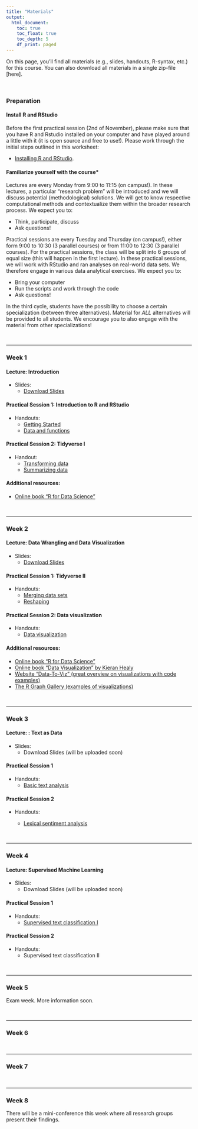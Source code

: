 ```yaml
---
title: "Materials"
output: 
  html_document:
    toc: true
    toc_float: true
    toc_depth: 5
    df_print: paged
---
```


On this page, you'll find all materials (e.g., slides, handouts, R-syntax, etc.) for this course. You can also download all materials in a single zip-file [here].  

<br>

### Preparation

#### Install R and RStudio

Before the first practical session (2nd of November), please make sure that you have R and Rstudio installed on your computer and have played around a little with it (it is open source and free to use!). Please work through the initial steps outlined in this worksheet:

- [Installing R and RStudio](https://github.com/ccs-amsterdam/r-course-material/blob/master/tutorials/R_basics_1_getting_started_short.md). 

#### Familiarize yourself with the course*

Lectures are every Monday from 9:00 to 11:15 (on campus!). In these lectures, a particular "research problem" will be introduced and we will discuss potential (methodological) solutions. We will get to know respective computational methods and contextualize them within the broader research process. We expect you to:

- Think, participate, discuss
- Ask questions!

Practical sessions are every Tuesday and Thursday (on campus!), either form 9:00 to 10:30 (3 parallel courses) or from 11:00 to 12:30 (3 parallel courses). For the practical sessions, the class will be split into 6 groups of equal size (this will happen in the first lecture). In these practical sessions, we will work with RStudio and ran analyses on real-world data sets. We therefore engage in various data analytical exercises. We expect you to: 

- Bring your computer
- Run the scripts and work through the code 
- Ask questions!

In the third cycle, students have the possibility to choose a certain specialization (between three alternatives). Material for *ALL* alternatives will be provided to all students. We encourage you to also engage with the material from other specializations!


<br>
<hr>

### Week 1

#### Lecture: Introduction

- Slides:
    - [Download Slides](slides/01_introduction.html)

#### Practical Session 1: Introduction to R and RStudio

- Handouts: 
    - [Getting Started](https://github.com/ccs-amsterdam/r-course-material/blob/master/tutorials/R_basics_1_getting_started.md)
    - [Data and functions](https://github.com/ccs-amsterdam/r-course-material/blob/master/tutorials/R_basics_2_data_and_functions.md)

#### Practical Session 2: Tidyverse I 

- Handout: 
    - [Transforming data](https://github.com/ccs-amsterdam/r-course-material/blob/master/tutorials/R-tidy-5-transformation.md)
    - [Summarizing data](https://github.com/ccs-amsterdam/r-course-material/blob/master/tutorials/R-tidy-5b-groupby.md)

#### Additional resources: 

- [Online book "R for Data Science"](https://r4ds.had.co.nz/)

<br>
<hr>

### Week 2

#### Lecture: Data Wrangling and Data Visualization

- Slides:
    - [Download Slides](slides/02_dataviz.html)
    
#### Practical Session 1: Tidyverse II

- Handouts:
    - [Merging data sets](https://github.com/ccs-amsterdam/r-course-material/blob/master/tutorials/R-tidy-13a-joining.md)
    - [Reshaping](https://github.com/ccs-amsterdam/r-course-material/blob/master/tutorials/r-tidy-12-reshaping.md)
    

#### Practical Session 2: Data visualization

- Handouts:
    - [Data visualization](https://github.com/ccs-amsterdam/r-course-material/blob/master/tutorials/r-tidy-3_7-visualization.md)


#### Additional resources: 

- [Online book "R for Data Science"](https://r4ds.had.co.nz/) 
- [Online book "Data Visualization" by Kieran Healy](https://socviz.co/)
- [Website "Data-To-Viz" (great overview on visualizations with code examples)](https://www.data-to-viz.com/)
- [The R Graph Gallery (examples of visualizations)](https://www.r-graph-gallery.com/)

<br>
<hr>

### Week 3

#### Lecture: : Text as Data

- Slides:
    - Download Slides (will be uploaded soon)

#### Practical Session 1

- Handouts: 
    - [Basic text analysis](https://github.com/ccs-amsterdam/r-course-material/blob/master/tutorials/R_text_3_quanteda.md)

#### Practical Session 2 

- Handouts: 

  - [Lexical sentiment analysis](https://github.com/ccs-amsterdam/r-course-material/blob/master/tutorials/sentiment_analysis.md)


<br>
<hr>

### Week 4

#### Lecture: Supervised Machine Learning

- Slides:
    - Download Slides (will be uploaded soon)

#### Practical Session 1

- Handouts: 
    - [Supervised text classification I](https://github.com/ccs-amsterdam/r-course-material/blob/master/tutorials/r_text_ml.md)  

#### Practical Session 2

- Handouts:
    - Supervised text classification II

<br>
<hr>

### Week 5

Exam week. More information soon. 

<br>
<hr>

### Week 6

<br>
<hr>


### Week 7

<br>
<hr>

### Week 8

There will be a mini-conference this week where all research groups present their findings. 